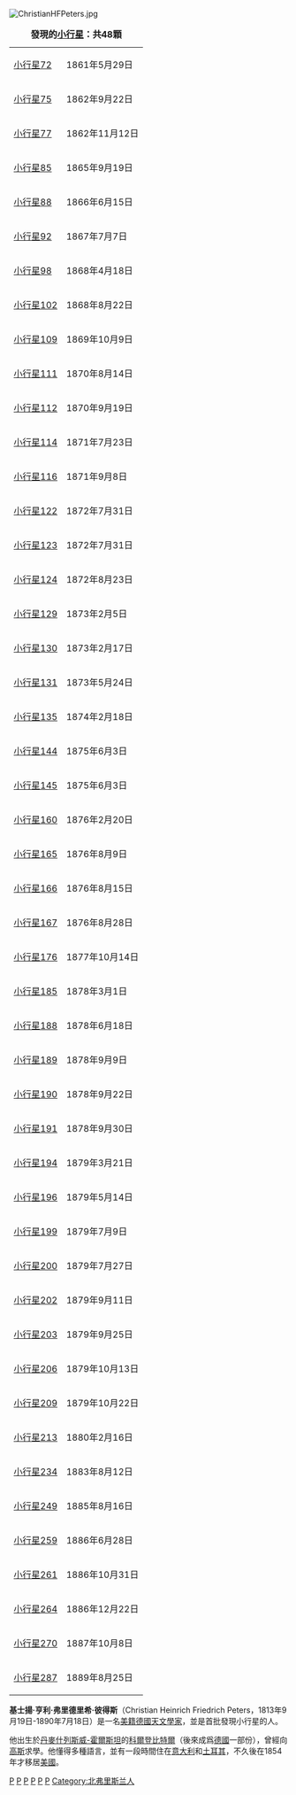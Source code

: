 [[File:ChristianHFPeters.jpg|thumb]]
{{about|美國天文學家|德國天文學家（1806年－1880年）|克里斯蒂安·奧古斯特·弗里德里希·彼得斯 }}
{| class="wikitable" align="right" style="margin: 1em; margin-top: 0;"
|+ '''發現的[[小行星|小行星]]：共48顆'''
| [[小行星72|小行星72]] || 1861年5月29日
|-
| [[小行星75|小行星75]] || 1862年9月22日
|-
| [[小行星77|小行星77]] || 1862年11月12日
|-
| [[小行星85|小行星85]] || 1865年9月19日
|-
| [[小行星88|小行星88]] || 1866年6月15日
|-
| [[小行星92|小行星92]] || 1867年7月7日
|-
| [[小行星98|小行星98]] || 1868年4月18日
|-
| [[小行星102|小行星102]] || 1868年8月22日
|-
| [[小行星109|小行星109]] || 1869年10月9日
|-
| [[小行星111|小行星111]] || 1870年8月14日
|-
| [[小行星112|小行星112]] || 1870年9月19日
|-
| [[小行星114|小行星114]] || 1871年7月23日
|-
| [[小行星116|小行星116]] || 1871年9月8日
|-
| [[小行星122|小行星122]] || 1872年7月31日
|-
| [[小行星123|小行星123]] || 1872年7月31日
|-
| [[小行星124|小行星124]] || 1872年8月23日
|-
| [[小行星129|小行星129]] || 1873年2月5日
|-
| [[小行星130|小行星130]] || 1873年2月17日
|-
| [[小行星131|小行星131]] || 1873年5月24日
|-
| [[小行星135|小行星135]] || 1874年2月18日
|-
| [[小行星144|小行星144]] || 1875年6月3日
|-
| [[小行星145|小行星145]] || 1875年6月3日
|-
| [[小行星160|小行星160]] || 1876年2月20日
|-
| [[小行星165|小行星165]] || 1876年8月9日
|-
| [[小行星166|小行星166]] || 1876年8月15日
|-
| [[小行星167|小行星167]] || 1876年8月28日
|-
| [[小行星176|小行星176]] || 1877年10月14日
|-
| [[小行星185|小行星185]] || 1878年3月1日
|-
| [[小行星188|小行星188]] || 1878年6月18日
|-
| [[小行星189|小行星189]] || 1878年9月9日
|-
| [[小行星190|小行星190]] || 1878年9月22日
|-
| [[小行星191|小行星191]] || 1878年9月30日
|-
| [[小行星194|小行星194]] || 1879年3月21日
|-
| [[小行星196|小行星196]] || 1879年5月14日
|-
| [[小行星199|小行星199]] || 1879年7月9日
|-
| [[小行星200|小行星200]] || 1879年7月27日
|-
| [[小行星202|小行星202]] || 1879年9月11日
|-
| [[小行星203|小行星203]] || 1879年9月25日
|-
| [[小行星206|小行星206]] || 1879年10月13日
|-
| [[小行星209|小行星209]] || 1879年10月22日
|-
| [[小行星213|小行星213]] || 1880年2月16日
|-
| [[小行星234|小行星234]] || 1883年8月12日
|-
| [[小行星249|小行星249]] || 1885年8月16日
|-
| [[小行星259|小行星259]] || 1886年6月28日
|-
| [[小行星261|小行星261]] || 1886年10月31日
|-
| [[小行星264|小行星264]] || 1886年12月22日
|-
| [[小行星270|小行星270]] || 1887年10月8日
|-
| [[小行星287|小行星287]] || 1889年8月25日
|}
'''基士揚·亨利·弗里德里希·彼得斯'''（Christian Heinrich Friedrich Peters，1813年9月19日-1890年7月18日）是一名[[美國|美籍]][[德國|德國]][[天文學家|天文學家]]，並是首批發現小行星的人。

他出生於[[丹麥|丹麥]][[什列斯威-霍爾斯坦|什列斯威-霍爾斯坦]]的[[科爾登比特爾|科爾登比特爾]]（後來成爲[[德國|德國]]一部份），曾經向[[卡爾·弗里德里希·高斯|高斯]]求學。他懂得多種語言，並有一段時間住在[[意大利|意大利]]和[[土耳其|土耳其]]，不久後在1854年才移居[[美國|美國]]。



{{Authority control}}
{{DEFAULTSORT:Peters, Christian Heinrich Friedrich}}

[[Category:1813年出生|P]]
[[Category:1890年逝世|P]]
[[Category:19世紀天文學家|P]]
[[Category:丹麥裔美國人|P]]
[[Category:美國天文學家|P]]
[[Category:小行星發現者|P]]
[[Category:北弗里斯兰人|Category:北弗里斯兰人]]